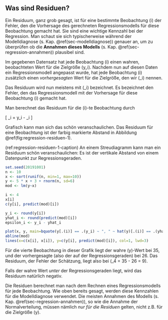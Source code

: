 ## Was sind Residuen? {#sec-residuen}

Ein Residuum, ganz grob gesagt, ist für eine bestimmte Beobachtung \(i\) der Fehler, den die Vorhersage des gerechneten Regressionsmodells für diese Beobachtung gemacht hat. Sie sind eine wichtige Kennzahl bei der Regression. Man schaut sie sich typischerweise während der Modelldiagnose (s. Kap. \@ref(sec-modelldiagnose)) genauer an, um zu überprüfen ob die **Annahmen dieses Modells** (s. Kap. \@ref(sec-regression-annahmen)) plausibel sind.

Im gegebenen Datensatz hat jede Beobachtung \(i\) einen wahren, beobachteten Wert für die Zielgröße \(y_i\). Nachdem nun auf diesen Daten ein Regressionsmodell angepasst wurde, hat jede Beobachtung \(i\) zusätzlich einen *vorhergesagten* Wert für die Zielgröße, den wir \(\hat{y}_i\) nennen.

Das Residuum wird nun meistens mit \(\hat{\epsilon}_i\) bezeichnet. Es bezeichnet den Fehler, den das Regressionsmodell mit der Vorhersage für diese Beobachtung \(i\) gemacht hat.

Man berechnet das Residuum für die \(i\)-te Beobachtung durch

\[ \hat{\epsilon}_i = y_i - \hat{y}_i \]

Grafisch kann man sich das schön veranschaulichen. Das Residuum für eine Beobachtung ist der farbig markierte Abstand in Abbildung \@ref(fig:regression-residuen-1).

(ref:regression-residuen-1-caption) An einem Streudiagramm kann man ein Residuum schön veranschaulichen: Es ist der vertikale Abstand von einem Datenpunkt zur Regressionsgeraden.

```r
set.seed(20191001)
n <- 10
x <- sort(runif(n, min=1, max=10))
y <- 5 * x + 3 + rnorm(n, sd=6)
mod <- lm(y~x)

i <- 4
x[i]
c(y[i], predict(mod)[i])

y_i <- round(y[i])
yhat_i <- round(predict(mod)[i])
epsilon_i <- y_i - yhat_i

plot(x, y, main=bquote(y[.(i)] == .(y_i) ~ ", " ~ hat(y)[.(i)] == .(yhat_i) ~ ", " ~ hat(epsilon[.(i)]) == .(epsilon_i)))
abline(mod)
lines(x=c(x[i], x[i]), y=c(y[i], predict(mod)[i]), col=1, lwd=3)
```

Für die vierte Beobachtung in dieser Grafik liegt der wahre \(y\)-Wert bei 35, und der vorhergesagte (also der auf der Regressionsgeraden) bei 26. Das Residuum, der Fehler der Schätzung, liegt also bei \(\hat{\epsilon}_4 = 35 - 26 = 9\).

Falls der wahre Wert *unter* der Regressionsgeraden liegt, wird das Residuum natürlich negativ.

Die Residuen berechnet man nach dem Rechnen eines Regressionsmodells für jede Beobachtung. Wie oben bereits gesagt, werden diese Kennzahlen für die Modelldiagnose verwendet. Die meisten Annahmen des Modells (s. Kap. \@ref(sec-regression-annahmen)), so wie die Annahme der Normalverteilung, müssen nämlich *nur für die Residuen* gelten, nicht z.B. für die Zielgröße \(y\).